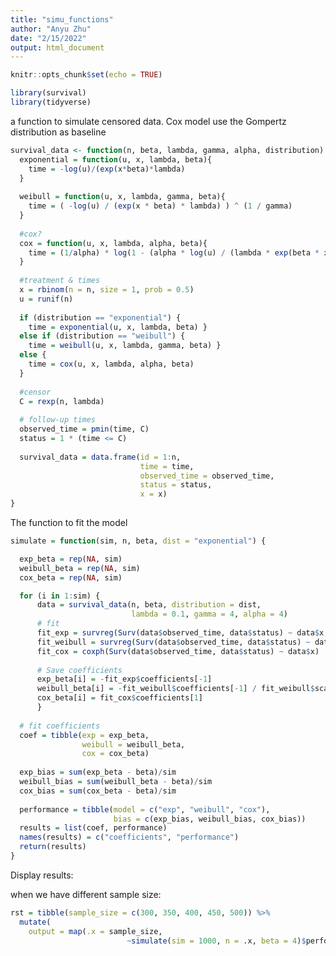 ```yaml
---
title: "simu_functions"
author: "Anyu Zhu"
date: "2/15/2022"
output: html_document
---
```


```r
knitr::opts_chunk$set(echo = TRUE)
```

```r
library(survival)
library(tidyverse)
```

a function to simulate censored data.
Cox model use the Gompertz distribution as baseline
```r
survival_data <- function(n, beta, lambda, gamma, alpha, distribution) {
  exponential = function(u, x, lambda, beta){
    time = -log(u)/(exp(x*beta)*lambda)
  }
  
  weibull = function(u, x, lambda, gamma, beta){
    time = ( -log(u) / (exp(x * beta) * lambda) ) ^ (1 / gamma)
  }
  
  #cox?
  cox = function(u, x, lambda, alpha, beta){
    time = (1/alpha) * log(1 - (alpha * log(u) / (lambda * exp(beta * x))))
  }
  
  #treatment & times
  x = rbinom(n = n, size = 1, prob = 0.5)
  u = runif(n)
  
  if (distribution == "exponential") {
    time = exponential(u, x, lambda, beta) } 
  else if (distribution == "weibull") {
    time = weibull(u, x, lambda, gamma, beta) }
  else {
    time = cox(u, x, lambda, alpha, beta)
  }
  
  #censor
  C = rexp(n, lambda)
  
  # follow-up times
  observed_time = pmin(time, C)
  status = 1 * (time <= C)
  
  survival_data = data.frame(id = 1:n,
                             time = time,
                             observed_time = observed_time,
                             status = status,
                             x = x)
}
```

The function to fit the model
```r
simulate = function(sim, n, beta, dist = "exponential") {

  exp_beta = rep(NA, sim)
  weibull_beta = rep(NA, sim)
  cox_beta = rep(NA, sim)

  for (i in 1:sim) {
      data = survival_data(n, beta, distribution = dist, 
                           lambda = 0.1, gamma = 4, alpha = 4)
      # fit
      fit_exp = survreg(Surv(data$observed_time, data$status) ~ data$x, dist = "exponential") 
      fit_weibull = survreg(Surv(data$observed_time, data$status) ~ data$x, dist = "weibull")
      fit_cox = coxph(Surv(data$observed_time, data$status) ~ data$x)
      
      # Save coefficients 
      exp_beta[i] = -fit_exp$coefficients[-1]
      weibull_beta[i] = -fit_weibull$coefficients[-1] / fit_weibull$scale
      cox_beta[i] = fit_cox$coefficients[1]
      }
  
  # fit coefficients
  coef = tibble(exp = exp_beta,
                weibull = weibull_beta,
                cox = cox_beta)
  
  exp_bias = sum(exp_beta - beta)/sim
  weibull_bias = sum(weibull_beta - beta)/sim
  cox_bias = sum(cox_beta - beta)/sim
  
  performance = tibble(model = c("exp", "weibull", "cox"),
                       bias = c(exp_bias, weibull_bias, cox_bias))
  results = list(coef, performance)
  names(results) = c("coefficients", "performance")
  return(results)
}
```

Display results:

when we have different sample size:
```r
rst = tibble(sample_size = c(300, 350, 400, 450, 500)) %>% 
  mutate(
    output = map(.x = sample_size, 
                          ~simulate(sim = 1000, n = .x, beta = 4)$performance)) 
```

